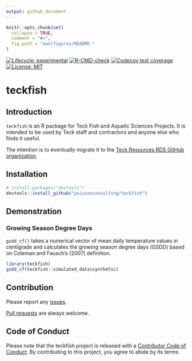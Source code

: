 ```yaml
---
output: github_document
---
```


<!-- README.md is generated from README.Rmd. Please edit that file -->

```r
knitr::opts_chunk$set(
  collapse = TRUE,
  comment = "#>",
  fig.path = "man/figures/README-"
)
```

<!-- badges: start -->
[![Lifecycle: experimental](https://img.shields.io/badge/lifecycle-experimental-orange.svg)](https://lifecycle.r-lib.org/articles/stages.html#experimental)
[![R-CMD-check](https://github.com/poissonconsulting/teckfish/actions/workflows/R-CMD-check.yaml/badge.svg)](https://github.com/poissonconsulting/teckfish/actions/workflows/R-CMD-check.yaml)
[![Codecov test coverage](https://codecov.io/gh/poissonconsulting/teckfish/branch/main/graph/badge.svg)](https://codecov.io/gh/poissonconsulting/teckfish?branch=main)
[![License: MIT](https://img.shields.io/badge/License-MIT-green.svg)](https://opensource.org/licenses/MIT)
<!-- badges: end -->

# teckfish


## Introduction

`teckfish` is an R package for Teck Fish and Aquatic Sciences Projects.
It is intended to be used by Teck staff and contractors and anyone else
who finds it useful.

The intention is to eventually migrate it to 
the [Teck Resources RDS GitHub organization](https://github.com/TeckResourcesTDS). 

## Installation

```r
# install.packages("devtools")
devtools::install_github("poissonconsulting/teckfish")
```

## Demonstration

### Growing Season Degree Days

`gsdd_cf()` takes a numerical vector of mean daily temperature values 
in centigrade and calculates the growing season degree days (GSDD) based 
on Coleman and Fausch's (2007) definition.

```r
library(teckfish)
gsdd_cf(teckfish::simulated_data$synthetic)
```

## Contribution

Please report any [issues](https://github.com/poissonconsulting/teckfish/issues).

[Pull requests](https://github.com/poissonconsulting/teckfish/pulls) are always welcome.

## Code of Conduct

Please note that the teckfish project is released with a [Contributor Code of Conduct](https://contributor-covenant.org/version/2/1/CODE_OF_CONDUCT.html). 
By contributing to this project, you agree to abide by its terms.
